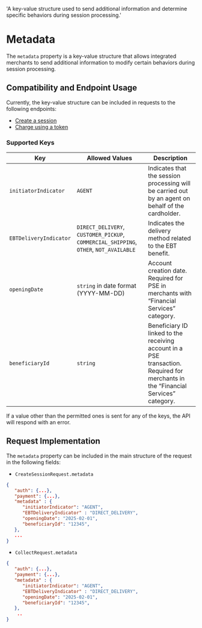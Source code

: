    'A key-value structure used to send additional information and determine specific behaviors during session processing.'

# Metadata

The `metadata` property is a key-value structure that allows integrated merchants to send additional information to modify certain behaviors during session processing.

## Compatibility and Endpoint Usage

Currently, the key-value structure can be included in requests to the following endpoints:  
- [Create a session](/checkout/api/reference/session#create-a-session)  
- [Charge using a token](/checkout/api/reference/token#charge-using-token)  

### Supported Keys

| Key                    | Allowed Values | Description |
|------------------------|--------------------|---------------------------------------------|
| `initiatorIndicator`   | `AGENT`            | Indicates that the session processing will be carried out by an agent on behalf of the cardholder. |
| `EBTDeliveryIndicator` | `DIRECT_DELIVERY`, `CUSTOMER_PICKUP`, `COMMERCIAL_SHIPPING`, `OTHER`, `NOT_AVAILABLE` | Indicates the delivery method related to the EBT benefit. |
| `openingDate`          | `string` in date format (YYYY-MM-DD) | Account creation date. Required for PSE in merchants with “Financial Services” category. |
| `beneficiaryId`        | `string`           | Beneficiary ID linked to the receiving account in a PSE transaction. Required for merchants in the “Financial Services” category. |

<Note>
If a value other than the permitted ones is sent for any of the keys, the API will respond with an error.
</Note>

## Request Implementation

The `metadata` property can be included in the main structure of the request in the following fields:

- `CreateSessionRequest.metadata`  
```json {{ 'title': 'CreateSessionRequest' }}
{
   "auth": {...},
   "payment": {...},
   "metadata" : {
      "initiatorIndicator": "AGENT",
      "EBTDeliveryIndicator" : "DIRECT_DELIVERY",
      "openingDate": "2025-02-01",
      "beneficiaryId": "12345",
   },
   ...
}
```

- `CollectRequest.metadata`  
```json {{ 'title': 'CollectRequest' }}
{
   "auth": {...},
   "payment": {...},
   "metadata" : {
      "initiatorIndicator": "AGENT",
      "EBTDeliveryIndicator" : "DIRECT_DELIVERY",
      "openingDate": "2025-02-01",
      "beneficiaryId": "12345",
   },
    ..
}
```